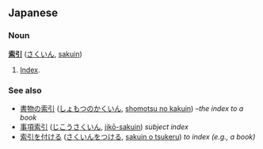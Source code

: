 == Japanese ==
=== Noun ===
'''[[索]][[引]]''' ([[さくいん]], [[sakuin]])

# [[Index]].

=== See also ===
*[[書物の索引]] ([[しょもつのかくいん]], [[shomotsu no kakuin]]) &ndash;''the index to a book''
*[[事項索引]] ([[じこうさくいん]], [[jikōsakuin|jikō-sakuin]]) ''subject index''
*[[索引を付ける]] ([[さくいんをつける]], [[sakuin o tsukeru]]) ''to index (e.g., a book)''